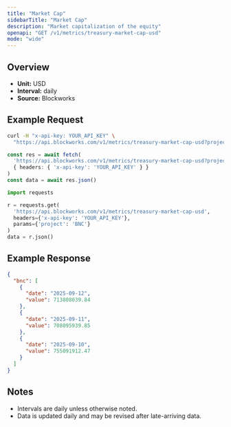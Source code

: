 ```yaml
---
title: "Market Cap"
sidebarTitle: "Market Cap"
description: "Market capitalization of the equity"
openapi: "GET /v1/metrics/treasury-market-cap-usd"
mode: "wide"
---
```


## Overview

- **Unit:** USD
- **Interval:** daily
- **Source:** Blockworks

## Example Request

<CodeGroup>

```bash cURL
curl -H "x-api-key: YOUR_API_KEY" \
  "https://api.blockworks.com/v1/metrics/treasury-market-cap-usd?project=BNC"
```

```typescript TypeScript
const res = await fetch(
  'https://api.blockworks.com/v1/metrics/treasury-market-cap-usd?project=BNC',
  { headers: { 'x-api-key': 'YOUR_API_KEY' } }
)
const data = await res.json()
```

```python Python
import requests

r = requests.get(
  'https://api.blockworks.com/v1/metrics/treasury-market-cap-usd',
  headers={'x-api-key': 'YOUR_API_KEY'},
  params={'project': 'BNC'}
)
data = r.json()
```

</CodeGroup>

## Example Response

```json
{
  "bnc": [
    {
      "date": "2025-09-12",
      "value": 713808039.84
    },
    {
      "date": "2025-09-11",
      "value": 708095939.85
    },
    {
      "date": "2025-09-10",
      "value": 755091912.47
    }
  ]
}
```

## Notes
- Intervals are daily unless otherwise noted.
- Data is updated daily and may be revised after late-arriving data.